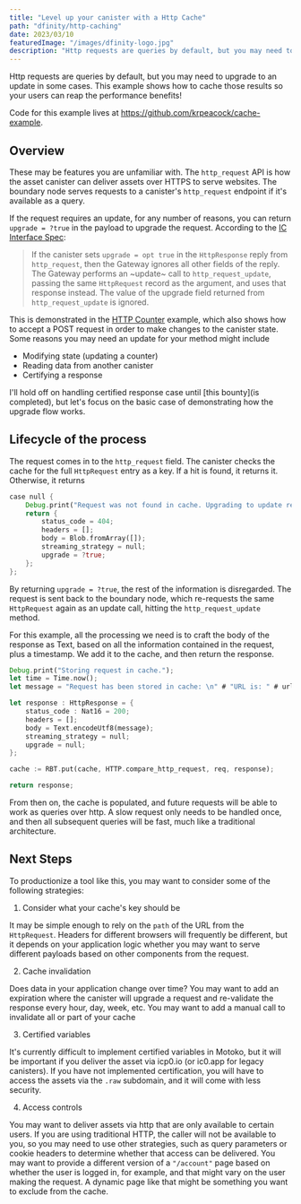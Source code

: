 ```yaml
---
title: "Level up your canister with a Http Cache"
path: "dfinity/http-caching"
date: 2023/03/10
featuredImage: "/images/dfinity-logo.jpg"
description: "Http requests are queries by default, but you may need to upgrade to an update in some cases. This example shows how to cache those results so your users can reap the performance benefits!"
---
```


Http requests are queries by default, but you may need to upgrade to an update in some cases. This example shows how to cache those results so your users can reap the performance benefits!

Code for this example lives at https://github.com/krpeacock/cache-example.

## Overview

These may be features you are unfamiliar with. The `http_request` API is how the asset canister can deliver assets over HTTPS to serve websites. The boundary node serves requests to a canister's `http_request` endpoint if it's available as a query.

If the request requires an update, for any number of reasons, you can return `upgrade = ?true` in the payload to upgrade the request. According to the [IC Interface Spec](https://internetcomputer.org/docs/current/references/ic-interface-spec#upgrade-to-update-calls):

> If the canister sets `upgrade = opt true` in the `HttpResponse` reply from `http_request`, then the Gateway ignores all other fields of the reply. The Gateway performs an ~update~ call to `http_request_update`, passing the same `HttpRequest` record as the argument, and uses that response instead.
> The value of the upgrade field returned from `http_request_update` is ignored.

This is demonstrated in the [HTTP Counter](https://github.com/dfinity/examples/tree/master/motoko/http_counter) example, which also shows how to accept a POST request in order to make changes to the canister state. Some reasons you may need an update for your method might include

- Modifying state (updating a counter)
- Reading data from another canister
- Certifying a response

I'll hold off on handling certified response case until [this bounty](is completed), but let's focus on the basic case of demonstrating how the upgrade flow works.

## Lifecycle of the process

The request comes in to the `http_request` field. The canister checks the cache for the full `HttpRequest` entry as a key. If a hit is found, it returns it. Otherwise, it returns

```rust
case null {
    Debug.print("Request was not found in cache. Upgrading to update request.\n");
    return {
        status_code = 404;
        headers = [];
        body = Blob.fromArray([]);
        streaming_strategy = null;
        upgrade = ?true;
    };
};
```

By returning `upgrade = ?true`, the rest of the information is disregarded. The request is sent back to the boundary node, which re-requests the same `HttpRequest` again as an update call, hitting the `http_request_update` method.

For this example, all the processing we need is to craft the body of the response as Text, based on all the information contained in the request, plus a timestamp. We add it to the cache, and then return the response.

```rust
Debug.print("Storing request in cache.");
let time = Time.now();
let message = "Request has been stored in cache: \n" # "URL is: " # url # "\n" # "Method is " # req.method # "\n" # "Body is: " # debug_show req.body # "\n" # "Timestamp is: \n" # debug_show Time.now();

let response : HttpResponse = {
    status_code : Nat16 = 200;
    headers = [];
    body = Text.encodeUtf8(message);
    streaming_strategy = null;
    upgrade = null;
};

cache := RBT.put(cache, HTTP.compare_http_request, req, response);

return response;
```

From then on, the cache is populated, and future requests will be able to work as queries over http. A slow request only needs to be handled once, and then all subsequent queries will be fast, much like a traditional architecture.

## Next Steps

To productionize a tool like this, you may want to consider some of the following strategies:

1. Consider what your cache's key should be

It may be simple enough to rely on the `path` of the URL from the `HttpRequest`. Headers for different browsers will frequently be different, but it depends on your application logic whether you may want to serve different payloads based on other components from the request.

2. Cache invalidation

Does data in your application change over time? You may want to add an expiration where the canister will upgrade a request and re-validate the response every hour, day, week, etc. You may want to add a manual call to invalidate all or part of your cache

3. Certified variables

It's currently difficult to implement certified variables in Motoko, but it will be important if you deliver the asset via icp0.io (or ic0.app for legacy canisters). If you have not implemented certification, you will have to access the assets via the `.raw` subdomain, and it will come with less security.

4. Access controls

You may want to deliver assets via http that are only available to certain users. If you are using traditional HTTP, the caller will not be available to you, so you may need to use other strategies, such as query parameters or cookie headers to determine whether that access can be delivered. You may want to provide a different version of a `"/account"` page based on whether the user is logged in, for example, and that might vary on the user making the request. A dynamic page like that might be something you want to exclude from the cache.
